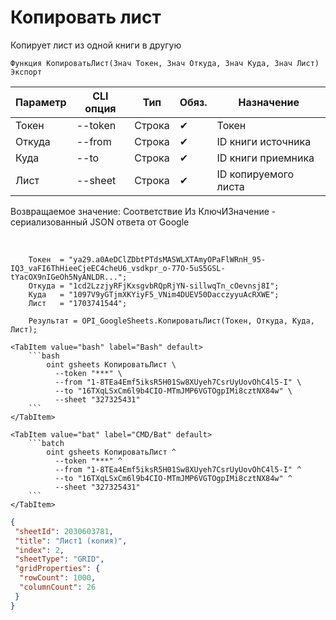 ﻿---
sidebar_position: 3
---


# Копировать лист
 Копирует лист из одной книги в другую



`Функция КопироватьЛист(Знач Токен, Знач Откуда, Знач Куда, Знач Лист) Экспорт`

  | Параметр | CLI опция | Тип | Обяз. | Назначение |
  |-|-|-|-|-|
  | Токен | --token | Строка | &#x2714; | Токен |
  | Откуда | --from | Строка | &#x2714; | ID книги источника |
  | Куда | --to | Строка | &#x2714; | ID книги приемника |
  | Лист | --sheet | Строка | &#x2714; | ID копируемого листа |

  
  Возвращаемое значение:   Соответствие Из КлючИЗначение - сериализованный JSON ответа от Google

<br/>




```bsl title="Пример использования для 1С:Предприятие/OneScript"
    Токен  = "ya29.a0AeDClZDbtPTdsMASWLXTAmyOPaFlWRnH_95-IQ3_vaFI6ThHieeCjeEC4cheU6_vsdkpr_o-77O-5uS5GSL-tYacOX9nIGeOh5NyANLDR...";
    Откуда = "1cd2LzzjyRFjKxsgvbRQpRjYN-sillwqTn_cOevnsj8I";
    Куда   = "1097V9yGTjmXKYiyF5_VNim4DUEV50DacczyyuAcRXWE";
    Лист   = "1703741544";

    Результат = OPI_GoogleSheets.КопироватьЛист(Токен, Откуда, Куда, Лист);
```
    

 <Tabs>
  
    <TabItem value="bash" label="Bash" default>
        ```bash
            oint gsheets КопироватьЛист \
              --token "***" \
              --from "1-8TEa4Emf5iksR5H01Sw8XUyeh7CsrUyUovOhC4l5-I" \
              --to "16TXqLSxCm6l9b4CIO-MTmJMP6VGTOgpIMi8cztNX84w" \
              --sheet "327325431"
        ```
    </TabItem>
  
    <TabItem value="bat" label="CMD/Bat" default>
        ```batch
            oint gsheets КопироватьЛист ^
              --token "***" ^
              --from "1-8TEa4Emf5iksR5H01Sw8XUyeh7CsrUyUovOhC4l5-I" ^
              --to "16TXqLSxCm6l9b4CIO-MTmJMP6VGTOgpIMi8cztNX84w" ^
              --sheet "327325431"
        ```
    </TabItem>
</Tabs>


```json title="Результат"
{
 "sheetId": 2030603781,
 "title": "Лист1 (копия)",
 "index": 2,
 "sheetType": "GRID",
 "gridProperties": {
  "rowCount": 1000,
  "columnCount": 26
 }
}
```
